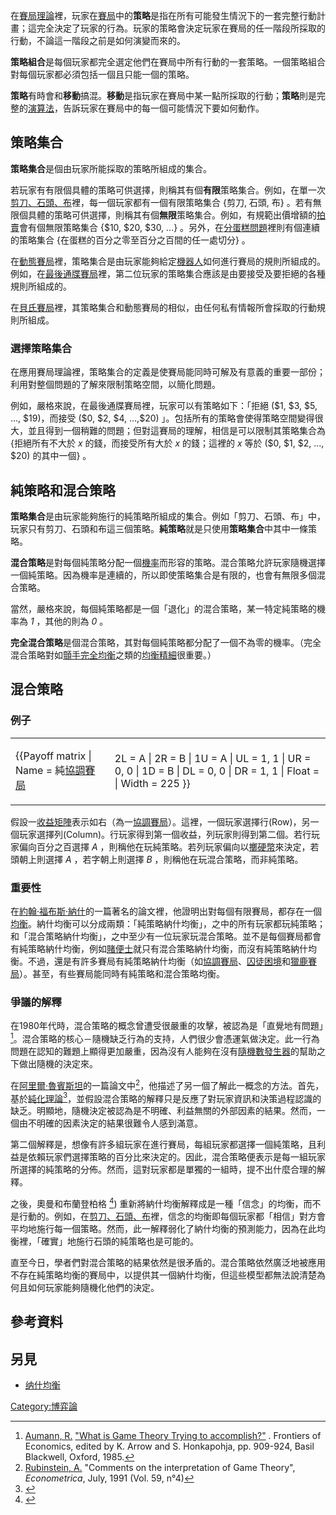 {{NoteTA
|G1=博弈论
}}
在[[賽局理論|賽局理論]]裡，玩家在[[賽局理論|賽局]]中的'''策略'''是指在所有可能發生情況下的一套完整行動計畫；這完全決定了玩家的行為。玩家的策略會決定玩家在賽局的任一階段所採取的行動，不論這一階段之前是如何演變而來的。

'''策略組合'''是每個玩家都完全選定他們在賽局中所有行動的一套策略。一個策略組合對每個玩家都必須包括一個且只能一個的策略。

'''策略'''有時會和'''移動'''搞混。'''移動'''是指玩家在賽局中某一點所採取的行動；'''策略'''則是完整的[[演算法|演算法]]，告訴玩家在賽局中的每一個可能情況下要如何動作。

==策略集合==

'''策略集合'''是個由玩家所能採取的策略所組成的集合。

若玩家有有限個具體的策略可供選擇，則稱其有個'''有限'''策略集合。例如，在單一次[[剪刀、石頭、布|剪刀、石頭、布]]裡，每一個玩家都有一個有限策略集合 {剪刀, 石頭, 布} 。若有無限個具體的策略可供選擇，則稱其有個'''無限'''策略集合。例如，有規範出價增額的[[拍賣|拍賣]]會有個無限策略集合 {$10, $20, $30, ...} 。另外，在[[分蛋糕問題|分蛋糕問題]]裡則有個連續的策略集合 {在蛋糕的百分之零至百分之百間的任一處切分} 。

在[[動態賽局|動態賽局]]裡，策略集合是由玩家能夠給定[[機器人|機器人]]如何進行賽局的規則所組成的。例如，在[[最後通牒賽局|最後通牒賽局]]裡，第二位玩家的策略集合應該是由要接受及要拒絕的各種規則所組成的。

在[[貝氏賽局|貝氏賽局]]裡，其策略集合和動態賽局的相似，由任何私有情報所會採取的行動規則所組成。

===選擇策略集合===

在應用賽局理論裡，策略集合的定義是使賽局能同時可解及有意義的重要一部份；利用對整個問題的了解來限制策略空間，以簡化問題。

例如，嚴格來說，在最後通牒賽局裡，玩家可以有策略如下：「拒絕 ($1, $3, $5, ..., $19)，而接受 ($0, $2, $4, ...,$20) 」。包括所有的策略會使得策略空間變得很大，並且得到一個稍難的問題；但對這賽局的理解，相信是可以限制其策略集合為 {拒絕所有不大於 ''x'' 的錢，而接受所有大於 ''x'' 的錢；這裡的 ''x'' 等於 ($0, $1, $2, ..., $20) 的其中一個} 。

==純策略和混合策略==

'''策略集合'''是由玩家能夠施行的純策略所組成的集合。例如「剪刀、石頭、布」中，玩家只有剪刀、石頭和布這三個策略。'''純策略'''就是只使用'''策略集合'''中其中一條策略。

'''混合策略'''是對每個純策略分配一個[[機率|機率]]而形容的策略。混合策略允許玩家隨機選擇一個純策略。因為機率是連續的，所以即使策略集合是有限的，也會有無限多個混合策略。

當然，嚴格來說，每個純策略都是一個「退化」的混合策略，某一特定純策略的機率為 ''1'' ，其他的則為 ''0'' 。

'''完全混合策略'''是個混合策略，其對每個純策略都分配了一個不為零的機率。（完全混合策略對如[[顫手完全均衡|顫手完全均衡]]之類的[[均衡精細|均衡精細]]很重要。）

== 混合策略 ==
===例子===
{| align=right
|-
|{{Payoff matrix | Name = 純[[協調賽局|協調賽局]]
                | 2L = A       | 2R = B      |
1U = A          | UL = 1, 1    | UR = 0, 0   |
1D = B          | DL = 0, 0    | DR = 1, 1   |
Float =         | Width = 225                          }}
|}

假設一[[收益矩陣|收益矩陣]]表示如右（為一[[協調賽局|協調賽局]]）。這裡，一個玩家選擇行(Row)，另一個玩家選擇列(Column)。行玩家得到第一個收益，列玩家則得到第二個。若行玩家偏向百分之百選擇 ''A'' ，則稱他在玩純策略。若列玩家偏向以[[擲硬幣|擲硬幣]]來決定，若頭朝上則選擇 ''A'' ，若字朝上則選擇 ''B'' ，則稱他在玩混合策略，而非純策略。

=== 重要性 ===

在[[約翰·福布斯·納什|約翰·福布斯·納什]]的一篇著名的論文裡，他證明出對每個有限賽局，都存在一個[[納什均衡點|均衡]]。納什均衡可以分成兩類：「純策略納什均衡」，之中的所有玩家都玩純策略；和「混合策略納什均衡」，之中至少有一位玩家玩混合策略。並不是每個賽局都會有純策略納什均衡，例如[[賭便士|賭便士]]就只有混合策略納什均衡，而沒有純策略納什均衡。不過，還是有許多賽局有純策略納什均衡（如[[協調賽局|協調賽局]]、[[囚徒困境|囚徒困境]]和[[獵鹿賽局|獵鹿賽局]]）。甚至，有些賽局能同時有純策略和混合策略均衡。

=== 爭議的解釋 ===

在1980年代時，混合策略的概念曾遭受很嚴重的攻擊，被認為是「直覺地有問題」<ref>[[羅伯特·約翰·奧曼|Aumann, R.]] [http://www.ma.huji.ac.il/raumann/pdf/what%20is%20game%20theory.pdf "What is Game Theory Trying to accomplish?"] {{Wayback|url=http://www.ma.huji.ac.il/raumann/pdf/what%20is%20game%20theory.pdf |date=20210308020851 }}. Frontiers of Economics, edited by K. Arrow and S. Honkapohja, pp. 909-924, Basil Blackwell, Oxford, 1985.</ref>。混合策略的核心－隨機缺乏行為的支持，人們很少會憑運氣做決定。此一行為問題在認知的難題上顯得更加嚴重，因為沒有人能夠在沒有[[隨機數發生器|隨機數發生器]]的幫助之下做出隨機的決定來。

在[[阿里爾·魯賓斯坦|阿里爾·魯賓斯坦]]的一篇論文中<ref>[[阿里爾·魯賓斯坦|Rubinstein, A.]] "Comments on the interpretation of Game Theory", ''Econometrica'', July, 1991 (Vol. 59, n°4)</ref>，他描述了另一個了解此一概念的方法。首先，基於[[純化理論|純化理論]]<ref>{{Citation
  | last1 = Harsanyi | first1 = John 
  | author1-link = John Harsanyi
  | title = Games with randomly disturbed payoffs: a new rationale for mixed-strategy equilibrium points
  | journal = Int. J. Game Theory
  | volume = 2
  | pages = 1–23
  | year = 1973 }}</ref>，並假設混合策略的解釋只是反應了對玩家資訊和決策過程認識的缺乏。明顯地，隨機決定被認為是不明確、利益無關的外部因素的結果。然而，一個由不明確的因素決定的結果很難令人感到滿意。

第二個解釋是，想像有許多組玩家在進行賽局，每組玩家都選擇一個純策略，且利益是依賴玩家們選擇策略的百分比來決定的。因此，混合策略便表示是每一組玩家所選擇的純策略的分佈。然而，這對玩家都是單獨的一組時，提不出什麼合理的解釋。

之後，奧曼和布蘭登柏格
<ref>{{Citation
  | last1 = Aumann  | first1 = Robert
  | author1-link = 羅伯特·約翰·奧曼
  | last2 = Brandenburger  | first2 = Adam
  | author2-link = 亞當·布蘭登柏格
  | title = Epistemic Conditions for Nash Equilibrium
  | journal = Econometrica
  | volume = 63
  | pages = 1161-1180
  | year = 1995 }}</ref>)
重新將納什均衡解釋成是一種「信念」的均衡，而不是行動的。例如，在[[剪刀、石頭、布|剪刀、石頭、布]]裡，信念的均衡即每個玩家都「相信」對方會平均地施行每一個策略。然而，此一解釋弱化了納什均衡的預測能力，因為在此均衡裡，「確實」地施行石頭的純策略也是可能的。

直至今日，學者們對混合策略的結果依然是很矛盾的。混合策略依然廣泛地被應用不存在純策略均衡的賽局中，以提供其一個納什均衡，但這些模型都無法說清楚為何且如何玩家能夠隨機化他們的決定。

== 參考資料 ==
{{Reflist|2}}

== 另見 ==
* [[纳什均衡|纳什均衡]]

{{博弈論}}
[[Category:博弈論|Category:博弈論]]